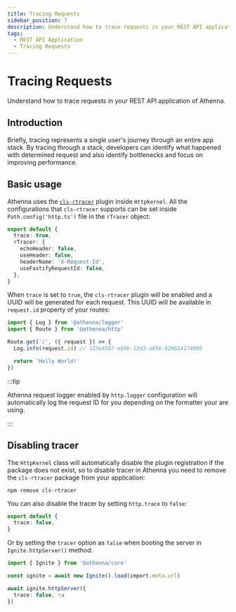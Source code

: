 ```yaml
---
title: Tracing Requests
sidebar_position: 7
description: Understand how to trace requests in your REST API application of Athenna.
tags:
  - REST API Application
  - Tracing Requests
---
```


# Tracing Requests

Understand how to trace requests in your REST API application of Athenna.

## Introduction

Briefly, tracing represents a single user's 
journey through an entire app stack. By 
tracing through a stack, developers can identify 
what happened with determined request and also 
identify bottlenecks and focus on improving performance.

## Basic usage

Athenna uses the [`cls-rtracer`](https://github.com/puzpuzpuz/cls-rtracer) 
plugin inside `HttpKernel`. All the configurations 
that `cls-rtracer` supports can be set inside 
`Path.config('http.ts')` file in the `rTracer` object:

```typescript title="Path.config('http.ts')"
export default {
  trace: true,
  rTracer: {
    echoHeader: false,
    useHeader: false,
    headerName: 'X-Request-Id',
    useFastifyRequestId: false,
  },
}
```

When `trace` is set to `true`, the `cls-rtracer` 
plugin will be enabled and a UUID will be generated 
for each request. This UUID will be available in
`request.id` property of your routes:

```typescript title="Path.routes('http.ts')"
import { Log } from '@athenna/logger'
import { Route } from '@athenna/http'

Route.get('/', ({ request }) => {
  Log.info(request.id) // 123e4567-e89b-12d3-a456-426614174000

  return 'Hello World!'
})
```

:::tip

Athenna request logger enabled by `http.logger` 
configuration will automatically log the request 
ID for you depending on the formatter your are using.

:::

## Disabling tracer

The `HttpKernel` class will automatically disable the 
plugin registration if the package does not exist, so 
to disable tracer in Athenna you need to remove the 
`cls-rtracer` package from your application:

```shell
npm remove cls-rtracer
```

You can also disable the tracer by setting `http.trace` to `false`:

```typescript title="Path.config('http.ts')"
export default {
  trace: false,
}
```

Or by setting the `tracer` option as `false` when booting the 
server in `Ignite.httpServer()` method:

```typescript title="Path.bootstrap('main.ts')"
import { Ignite } from '@athenna/core'

const ignite = await new Ignite().load(import.meta.url)

await ignite.httpServer({
  trace: false, 👈
})
```

